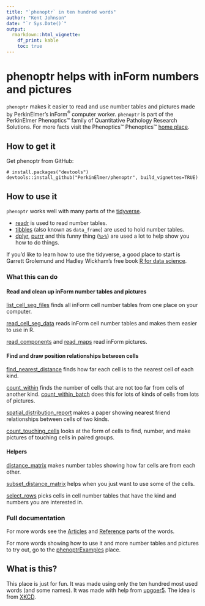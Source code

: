 ```yaml
---
title: "`phenoptr` in ten hundred words"
author: "Kent Johnson"
date: "`r Sys.Date()`"
output:
  rmarkdown::html_vignette:
    df_print: kable
    toc: true
---
```


# phenoptr helps  with inForm numbers and pictures

`phenoptr` makes it easier to read and use number tables and 
pictures made by PerkinElmer's inForm<sup>&reg;</sup> computer worker.
`phenoptr` is part of the PerkinElmer Phenoptics&trade; family of Quantitative
Pathology Research Solutions. For more facts visit the Phenoptics™ 
Phenoptics&trade;
[home place](http://www.perkinelmer.com/cancer-immunology/index.html).

## How to get it

Get phenoptr from GitHub:

```
# install.packages("devtools")
devtools::install_github("PerkinElmer/phenoptr", build_vignettes=TRUE)
```

## How to use it

`phenoptr` works well with many parts of the
[tidyverse](http://tidyverse.org/).

- [readr](http://readr.tidyverse.org/) is used to read number tables.
- [tibbles](http://tibble.tidyverse.org/) (also known as `data_frame`)
  are used to hold number tables.
- [dplyr](http://dplyr.tidyverse.org/), [purrr](http://purrr.tidyverse.org/)
  and this funny thing ([`%>%`](http://magrittr.tidyverse.org/))
  are used a lot to help show you how to do things.

If you'd like to learn how to use the tidyverse, a good place to start is Garrett Grolemund and Hadley Wickham's free book 
[R for data science](http://r4ds.had.co.nz/).

### What this can do

#### Read and clean up inForm number tables and pictures

[list_cell_seg_files](https://perkinelmer.github.io/phenoptr/reference/list_cell_seg_files.html)
finds all inForm cell number tables from one place on your computer.

[read_cell_seg_data](https://perkinelmer.github.io/phenoptr/reference/read_cell_seg_data.html)
reads inForm cell number tables and makes them easier to use in R.

[read_components](https://perkinelmer.github.io/phenoptr/reference/read_components.html) 
and [read_maps](https://perkinelmer.github.io/phenoptr/reference/read_maps.html) 
read inForm pictures.

#### Find and draw position relationships between cells

[find_nearest_distance](https://perkinelmer.github.io/phenoptr/reference/find_nearest_distance.html)
finds how far each cell is to the nearest cell of each kind.

[count_within](https://perkinelmer.github.io/phenoptr/reference/count_within.html)
finds the number of cells that are not too far from cells of another kind.
[count_within_batch](https://perkinelmer.github.io/phenoptr/reference/count_within_batch.html) 
does this for lots of kinds of cells from lots of pictures.

[spatial_distribution_report](https://perkinelmer.github.io/phenoptr/reference/spatial_distribution_report.html) 
makes a paper showing nearest friend relationships between cells of two kinds.

[count_touching_cells](https://perkinelmer.github.io/phenoptr/reference/count_touching_cells.html)
looks at the form of cells to find, number, and make pictures of touching cells in paired groups.

#### Helpers

[distance_matrix](https://perkinelmer.github.io/phenoptr/reference/distance_matrix.html)
makes number tables showing how far cells are from each other.


[subset_distance_matrix](https://perkinelmer.github.io/phenoptr/reference/subset_distance_matrix.html)
helps when you just want to use some of the cells.

[select_rows](https://perkinelmer.github.io/phenoptr/reference/select_rows.html)
picks cells in cell number tables that have the kind and numbers you are interested in.

### Full documentation

For more words see the 
[Articles](https://perkinelmer.github.io/phenoptr/articles/index.html) and 
[Reference](https://perkinelmer.github.io/phenoptr/reference/index.html)
parts of the  words.

For more words showing how to use it and more number tables and pictures 
to try out, go to the 
[phenoptrExamples](https://perkinelmer.github.io/phenoptrExamples) place.

## What is this?

This place is just for fun. 
It was made using only the ten hundred most used words (and some names). 
It was made with help 
from [upgoer5](http://splasho.com/upgoer5/). 
The idea is from [XKCD](http://xkcd.com/1133/).
